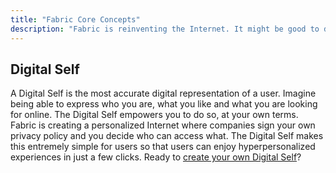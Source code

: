 ```yaml
---
title: "Fabric Core Concepts"
description: "Fabric is reinventing the Internet. It might be good to define a few new terms"
---
```


## Digital Self

A Digital Self is the most accurate digital representation of a user. Imagine being able to express who you are, what you like and what you are looking for online. The Digital Self empowers you to do so, at your own terms. Fabric is creating a personalized Internet where companies sign your own privacy policy and you decide who can access what. The Digital Self makes this entremely simple for users so that users can enjoy hyperpersonalized experiences in just a few clicks.
Ready to [create your own Digital Self](https://www.onfabric.io/user/dashboard)?
